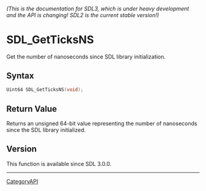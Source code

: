 ====== (This is the documentation for SDL3, which is under heavy development and the API is changing! SDL2 is the current stable version!) ======
= SDL_GetTicksNS =

Get the number of nanoseconds since SDL library initialization.

== Syntax ==

<syntaxhighlight lang='c'>
Uint64 SDL_GetTicksNS(void);
</syntaxhighlight>

== Return Value ==

Returns an unsigned 64-bit value representing the number of nanoseconds
since the SDL library initialized.

== Version ==

This function is available since SDL 3.0.0.

----
[[CategoryAPI]]


